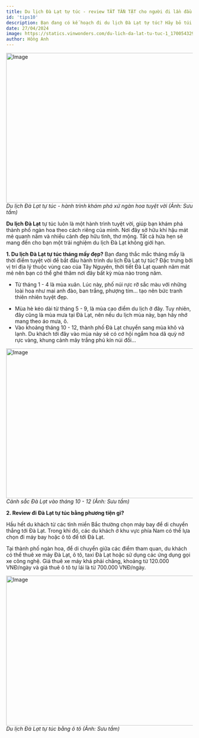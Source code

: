 ```yaml
---
title: Du lịch Đà Lạt tự túc - review TẤT TẦN TẬT cho người đi lần đầu
id: 'tips10'
description: Bạn đang có kế hoạch đi du lịch Đà Lạt tự túc? Hãy bỏ túi ngay thông tin chi tiết về lịch trình, các địa điểm thú vị, chi phí cũng như kinh nghiệm di chuyển hữu ích nhất được Vinpearl tổng hợp trong bài viết sau.
date: 27/04/2024
image: https://statics.vinwonders.com/du-lich-da-lat-tu-tuc-1_1700543293.jpg
author: Hồng Anh
---
```


<img
	src="https://statics.vinwonders.com/du-lich-da-lat-tu-tuc-1_1700543293.jpg"
	className="w-full"
	width="718"
	height="404"
	alt="Image"
/>
*Du lịch Đà Lạt tự túc - hành trình khám phá xứ ngàn hoa tuyệt vời (Ảnh: Sưu tầm)*

**Du lịch Đà Lạt** tự túc luôn là một hành trình tuyệt vời, giúp bạn khám phá thành phố ngàn hoa theo cách riêng của mình. Nơi đây sở hữu khí hậu mát mẻ quanh năm và nhiều cảnh đẹp hữu tình, thơ mộng. Tất cả hứa hẹn sẽ mang đến cho bạn một trải nghiệm du lịch Đà Lạt không giới hạn.

**1. Du lịch Đà Lạt tự túc tháng mấy đẹp?**
Bạn đang thắc mắc tháng mấy là thời điểm tuyệt vời để bắt đầu hành trình du lịch Đà Lạt tự túc? Đặc trưng bởi vị trí địa lý thuộc vùng cao của Tây Nguyên, thời tiết Đà Lạt quanh năm mát mẻ nên bạn có thể ghé thăm nơi đây bất kỳ mùa nào trong năm.

-    Từ tháng 1 - 4 là mùa xuân. Lúc này, phố núi rực rỡ sắc màu với những loài hoa như mai anh đào, ban trắng, phượng tím… tạo nên bức tranh thiên nhiên tuyệt đẹp.

*    Mùa hè kéo dài từ tháng 5 - 9, là mùa cao điểm du lịch ở đây. Tuy nhiên, đây cũng là mùa mưa tại Đà Lạt, nên nếu du lịch mùa này, bạn hãy nhớ mang theo áo mưa, ô.
*    Vào khoảng tháng 10 - 12, thành phố Đà Lạt chuyển sang mùa khô và lạnh. Du khách tới đây vào mùa này sẽ có cơ hội ngắm hoa dã quỳ nở rực vàng, khung cảnh mây trắng phủ kín núi đồi…

<img
	src="https://statics.vinwonders.com/du-lich-da-lat-tu-tuc-2_1700543275.jpg"
	className="w-full"
	width="718"
	height="404"
	alt="Image"
/>
*Cảnh sắc Đà Lạt vào tháng 10 - 12 (Ảnh: Sưu tầm)*

**2. Review đi Đà Lạt tự túc bằng phương tiện gì?**

Hầu hết du khách từ các tỉnh miền Bắc thường chọn máy bay để di chuyển thẳng tới Đà Lạt. Trong khi đó, các du khách ở khu vực phía Nam có thể lựa chọn đi máy bay hoặc ô tô để tới Đà Lạt.

Tại thành phố ngàn hoa, để di chuyển giữa các điểm tham quan, du khách có thể thuê xe máy Đà Lạt, ô tô, taxi Đà Lạt hoặc sử dụng các ứng dụng gọi xe công nghệ. Giá thuê xe máy khá phải chăng, khoảng từ 120.000 VNĐ/ngày và giá thuê ô tô tự lái là từ 700.000 VNĐ/ngày.

<img
	src="https://statics.vinwonders.com/du-lich-da-lat-tu-tuc-3_1700543224.jpg"
	className="w-full"
	width="718"
	height="404"
	alt="Image"
/>
*Du lịch Đà Lạt tự túc bằng ô tô (Ảnh: Sưu tầm)*

